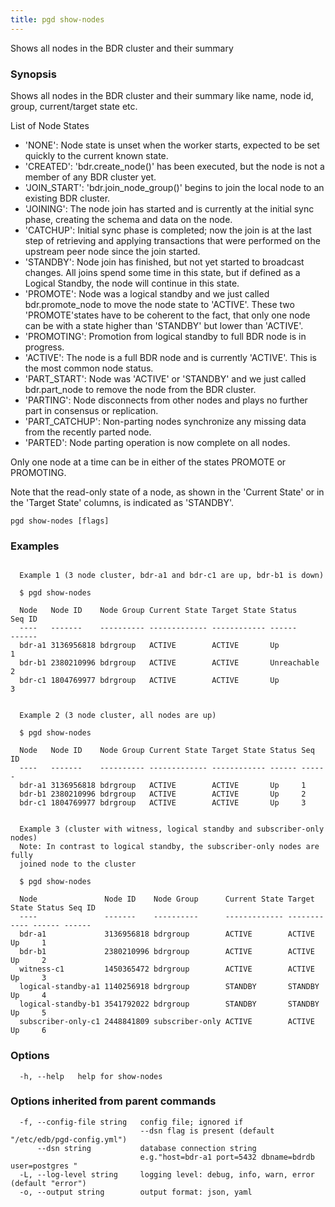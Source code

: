 ```yaml
---
title: pgd show-nodes
---
```


Shows all nodes in the BDR cluster and their summary

### Synopsis


Shows all nodes in the BDR cluster and their summary like name, node id, group,
current/target state etc.

List of Node States

  * 'NONE': Node state is unset when the worker starts, expected to be set quickly
    to the current known state.
  * 'CREATED': 'bdr.create_node()' has been executed, but the node is not a
    member of any BDR cluster yet.
  * 'JOIN_START': 'bdr.join_node_group()' begins to join the local node to an
    existing BDR cluster.
  * 'JOINING': The node join has started and is currently at the initial sync phase,
    creating the schema and data on the node.
  * 'CATCHUP': Initial sync phase is completed; now the join is at the last step
    of retrieving and applying transactions that were performed on the upstream
    peer node since the join started.
  * 'STANDBY':  Node join has finished, but not yet started to broadcast changes.
    All joins spend some time in this state, but if defined as a Logical Standby,
    the node will continue in this state.
  * 'PROMOTE': Node was a logical standby and we just called bdr.promote_node to
    move the node state to 'ACTIVE'. These two 'PROMOTE'states have to be coherent
    to the fact, that only one node can be with a state higher than 'STANDBY' but
    lower than 'ACTIVE'.
  * 'PROMOTING': Promotion from logical standby to full BDR node is in progress.
  * 'ACTIVE': The node is a full BDR node and is currently 'ACTIVE'. This is the
    most common node status.
  * 'PART_START': Node was 'ACTIVE' or 'STANDBY' and we just called bdr.part_node
    to remove the node from the BDR cluster.
  * 'PARTING': Node disconnects from other nodes and plays no further part in
    consensus or replication.
  * 'PART_CATCHUP': Non-parting nodes synchronize any missing data from the
    recently parted node.
  * 'PARTED': Node parting operation is now complete on all nodes.

Only one node at a time can be in either of the states PROMOTE or PROMOTING.

Note that the read-only state of a node, as shown in the 'Current State' or
in the 'Target State' columns, is indicated as 'STANDBY'.


```
pgd show-nodes [flags]
```

### Examples

```

  Example 1 (3 node cluster, bdr-a1 and bdr-c1 are up, bdr-b1 is down)

  $ pgd show-nodes

  Node   Node ID    Node Group Current State Target State Status      Seq ID
  ----   -------    ---------- ------------- ------------ ------      ------
  bdr-a1 3136956818 bdrgroup   ACTIVE        ACTIVE       Up          1
  bdr-b1 2380210996 bdrgroup   ACTIVE        ACTIVE       Unreachable 2
  bdr-c1 1804769977 bdrgroup   ACTIVE        ACTIVE       Up          3


  Example 2 (3 node cluster, all nodes are up)

  $ pgd show-nodes

  Node   Node ID    Node Group Current State Target State Status Seq ID
  ----   -------    ---------- ------------- ------------ ------ ------
  bdr-a1 3136956818 bdrgroup   ACTIVE        ACTIVE       Up     1
  bdr-b1 2380210996 bdrgroup   ACTIVE        ACTIVE       Up     2
  bdr-c1 1804769977 bdrgroup   ACTIVE        ACTIVE       Up     3


  Example 3 (cluster with witness, logical standby and subscriber-only nodes)
  Note: In contrast to logical standby, the subscriber-only nodes are fully
  joined node to the cluster

  $ pgd show-nodes

  Node               Node ID    Node Group      Current State Target State Status Seq ID
  ----               -------    ----------      ------------- ------------ ------ ------
  bdr-a1             3136956818 bdrgroup        ACTIVE        ACTIVE       Up     1
  bdr-b1             2380210996 bdrgroup        ACTIVE        ACTIVE       Up     2
  witness-c1         1450365472 bdrgroup        ACTIVE        ACTIVE       Up     3
  logical-standby-a1 1140256918 bdrgroup        STANDBY       STANDBY      Up     4
  logical-standby-b1 3541792022 bdrgroup        STANDBY       STANDBY      Up     5
  subscriber-only-c1 2448841809 subscriber-only ACTIVE        ACTIVE       Up     6

```

### Options

```
  -h, --help   help for show-nodes
```

### Options inherited from parent commands

```
  -f, --config-file string   config file; ignored if
                             --dsn flag is present (default "/etc/edb/pgd-config.yml")
      --dsn string           database connection string
                             e.g."host=bdr-a1 port=5432 dbname=bdrdb user=postgres "
  -L, --log-level string     logging level: debug, info, warn, error (default "error")
  -o, --output string        output format: json, yaml
```
